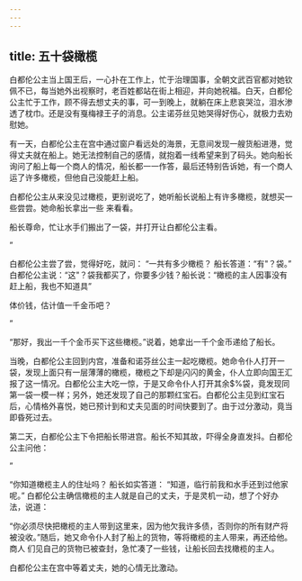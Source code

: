 ```yaml
---
---
---
```

title: 五十袋橄榄
---



白都伦公主当上国王后，一心扑在工作上，忙于治理国事，全朝文武百官都对她钦佩不已，每当她外出视察时，老百姓都站在街上相迎，并向她祝福。白天，白都伦公主忙于工作，顾不得去想丈夫的事，可一到晚上，就躺在床上悲哀哭泣，泪水渗透了枕巾。还是没有戛梅禄王子的消息。公主诺芬丝见她哭得好伤心，就极力去劝慰她。

有一天，白都伦公主在宫中通过窗户看远处的海景，无意间发现一艘货船进港，觉得丈夫就在船上。她无法控制自己的感情，就抱着一线希望来到了码头。她向船长询问了船上每一个商人的情况，船长都一一作答，最后还特别告诉她，有一个商人运了许多橄榄，但他自己没能赶上船。

白都伦公主从来没见过橄榄，更别说吃了，她听船长说船上有许多橄榄，就想买一些尝尝。她命船长拿出一些
来看看。

船长尊命，忙让水手们搬出了一袋，并打开让白都伦公主看。

”

白都伦公主尝了尝，觉得好吃，就问：
“一共有多少橄榄？
船长答道：“有"？袋。”
白都伦公主说：“这"？袋我都买了，你要多少钱？船长说：“橄榄的主人因事没有赶上船，我也不知道具”

体价钱，估计值一千金币吧？

”

“那好，我出一千个金币买下这些橄榄。”说着，她拿出一千个金币递给了船长。

当晚，白都伦公主回到内宫，准备和诺芬丝公主一起吃橄榄。她命令仆人打开一袋，发现上面只有一层薄薄的橄榄，橄榄之下却是闪闪的黄金，仆人立即向国王汇报了这一情况。白都伦公主大吃一惊，于是又命令仆人打开其余$%袋，竟发现同第一袋一模一样；另外，她还发现了自己的那颗红宝石。白都伦公主见到红宝石后，心情格外喜悦，她已预计到和丈夫见面的时间快要到了。由于过分激动，竟当即昏死过去。

第二天，白都伦公主下令把船长带进宫。船长不知其故，吓得全身直发抖。白都伦公主问他：

”

“你知道橄榄主人的住址吗？
船长如实答道：
“知道，临行前我和水手还到过他家呢。”
白都伦公主确信橄榄的主人就是自己的丈夫，于是灵机一动，想了个好办法，说道：

“你必须尽快把橄榄的主人带到这里来，因为他欠我许多债，否则你的所有财产将被没收。”随后，她又命令仆人封了船上的货物，等将橄榄的主人带来，再还给他。商人
们见自己的货物已被查封，急忙凑了一些钱，让船长回去找橄榄的主人。

白都伦公主在宫中等着丈夫，她的心情无比激动。
